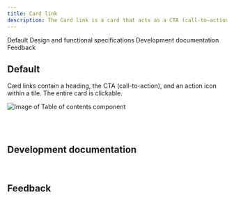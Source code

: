 ```yaml
---
title: Card link
description: The Card link is a card that acts as a CTA (call-to-action), typically used at the end of a section of a page.
---
```



<ComponentDescription name="Card link" type="ui" />

<AnchorLinks>

<AnchorLink>Default</AnchorLink>
<AnchorLink>Design and functional specifications</AnchorLink>
<AnchorLink>Development documentation</AnchorLink>
<AnchorLink>Feedback</AnchorLink>

</AnchorLinks>

## Default

Card links contain a heading, the CTA (call-to-action), and an action icon within a tile. The entire card is clickable.

<Row>
<Column colMd={8} colLg={8}>

![Image of Table of contents component](../../images/component/card-link/card-link-default.jpg)

</Column>
</Row>

<br />

<SpecLinks name="Card link" designLink="https://ibm.box.com/s/1u2m0fqdtrumog0ie2c4tfyyyn1clyj7" />

<br />

## Development documentation

<ComponentStatus name="Card link" type="ui" />

<br />

## Feedback

<ComponentFeedback />
